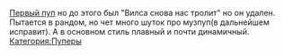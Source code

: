 {{Инфобокс для пуперов
|title2=ZarBoy
|другие_ники=
|image3=[[Файл:Zarboy.jpg|left]]
|сферы_творчества=RYTP, RYTPMV
|год_начала=2017
|image4=[[Файл:Нагашибай_Жаилганов.jpg|left]]
|имя_фамилия=Нагашибай Жаилганов
|дата_рождения=8 ноября 2001 г.
|место_проживания=Казахстан
|ссылки=
*[https://www.youtube.com/channel/UCefuXZeXPVW3gCPIAXCD_4g Канал]
*[https://vk.com/id236816657 Страница ВК]
}}

[https://www.youtube.com/watch?v=Yu1VmYfHn9c&feature=youtu.be Первый пуп] но до этого был "Вилса снова нас тролит" но он удален.
Пытается в рандом, но чет много шуток про музпуп(в дальнейшем исправит). А в основном стиль плавный и почти динамичный.
[[Категория:Пуперы]]